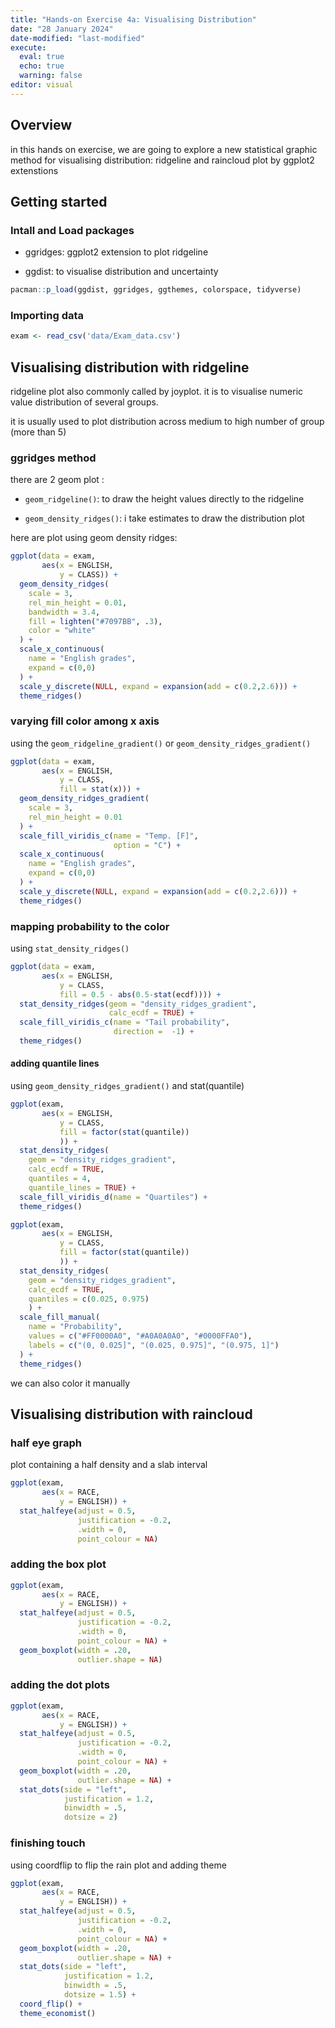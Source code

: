 ```yaml
---
title: "Hands-on Exercise 4a: Visualising Distribution"
date: "28 January 2024"
date-modified: "last-modified"
execute: 
  eval: true
  echo: true
  warning: false
editor: visual
---
```


## Overview

in this hands on exercise, we are going to explore a new statistical graphic method for visualising distribution: ridgeline and raincloud plot by ggplot2 extenstions

## Getting started

### Intall and Load packages

-   ggridges: ggplot2 extension to plot ridgeline

-   ggdist: to visualise distribution and uncertainty

```r
pacman::p_load(ggdist, ggridges, ggthemes, colorspace, tidyverse)
```

### Importing data

```r
exam <- read_csv('data/Exam_data.csv')
```

## Visualising distribution with ridgeline

ridgeline plot also commonly called by joyplot. it is to visualise numeric value distribution of several groups.

it is usually used to plot distribution across medium to high number of group (more than 5)

### ggridges method

there are 2 geom plot :

-   `geom_ridgeline()`: to draw the height values directly to the ridgeline

-   `geom_density_ridges()`: i take estimates to draw the distribution plot

here are plot using geom density ridges:

```r
ggplot(data = exam,
       aes(x = ENGLISH,
           y = CLASS)) +
  geom_density_ridges(
    scale = 3,
    rel_min_height = 0.01,
    bandwidth = 3.4,
    fill = lighten("#7097BB", .3),
    color = "white"
  ) +
  scale_x_continuous(
    name = "English grades",
    expand = c(0,0)
  ) +
  scale_y_discrete(NULL, expand = expansion(add = c(0.2,2.6))) +
  theme_ridges()
```

### varying fill color among x axis

using the `geom_ridgeline_gradient()` or `geom_density_ridges_gradient()`

```r
ggplot(data = exam,
       aes(x = ENGLISH,
           y = CLASS,
           fill = stat(x))) + 
  geom_density_ridges_gradient(
    scale = 3,
    rel_min_height = 0.01
  ) +
  scale_fill_viridis_c(name = "Temp. [F]",
                       option = "C") + 
  scale_x_continuous(
    name = "English grades",
    expand = c(0,0)
  ) +
  scale_y_discrete(NULL, expand = expansion(add = c(0.2,2.6))) +
  theme_ridges()
```

### mapping probability to the color

using `stat_density_ridges()`

```r
ggplot(data = exam,
       aes(x = ENGLISH,
           y = CLASS,
           fill = 0.5 - abs(0.5-stat(ecdf)))) +
  stat_density_ridges(geom = "density_ridges_gradient",
                      calc_ecdf = TRUE) + 
  scale_fill_viridis_c(name = "Tail probability",
                       direction =  -1) +
  theme_ridges()
```

#### adding quantile lines

using `geom_density_ridges_gradient()` and stat(quantile)

```r
ggplot(exam,
       aes(x = ENGLISH, 
           y = CLASS, 
           fill = factor(stat(quantile))
           )) +
  stat_density_ridges(
    geom = "density_ridges_gradient",
    calc_ecdf = TRUE, 
    quantiles = 4,
    quantile_lines = TRUE) +
  scale_fill_viridis_d(name = "Quartiles") +
  theme_ridges()
```

```r
ggplot(exam,
       aes(x = ENGLISH, 
           y = CLASS, 
           fill = factor(stat(quantile))
           )) +
  stat_density_ridges(
    geom = "density_ridges_gradient",
    calc_ecdf = TRUE, 
    quantiles = c(0.025, 0.975)
    ) +
  scale_fill_manual(
    name = "Probability",
    values = c("#FF0000A0", "#A0A0A0A0", "#0000FFA0"),
    labels = c("(0, 0.025]", "(0.025, 0.975]", "(0.975, 1]")
  ) +
  theme_ridges()
```

we can also color it manually

## Visualising distribution with raincloud

### half eye graph

plot containing a half density and a slab interval

```r
ggplot(exam, 
       aes(x = RACE, 
           y = ENGLISH)) +
  stat_halfeye(adjust = 0.5,
               justification = -0.2,
               .width = 0,
               point_colour = NA)
```

### adding the box plot

```r
ggplot(exam, 
       aes(x = RACE, 
           y = ENGLISH)) +
  stat_halfeye(adjust = 0.5,
               justification = -0.2,
               .width = 0,
               point_colour = NA) +
  geom_boxplot(width = .20,
               outlier.shape = NA)
```

### adding the dot plots

```r
ggplot(exam, 
       aes(x = RACE, 
           y = ENGLISH)) +
  stat_halfeye(adjust = 0.5,
               justification = -0.2,
               .width = 0,
               point_colour = NA) +
  geom_boxplot(width = .20,
               outlier.shape = NA) +
  stat_dots(side = "left", 
            justification = 1.2, 
            binwidth = .5,
            dotsize = 2)
```

### finishing touch

using coordflip to flip the rain plot and adding theme

```r
ggplot(exam, 
       aes(x = RACE, 
           y = ENGLISH)) +
  stat_halfeye(adjust = 0.5,
               justification = -0.2,
               .width = 0,
               point_colour = NA) +
  geom_boxplot(width = .20,
               outlier.shape = NA) +
  stat_dots(side = "left", 
            justification = 1.2, 
            binwidth = .5,
            dotsize = 1.5) +
  coord_flip() +
  theme_economist()
```
